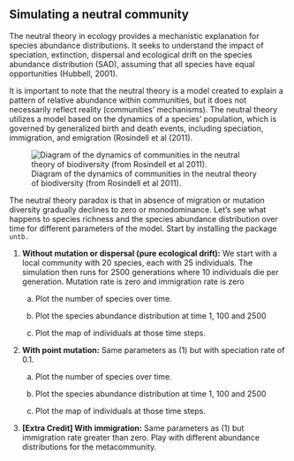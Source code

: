 ## Simulating a neutral community

<!--# Laura Quintero prepared first version? -->

The neutral theory in ecology provides a mechanistic explanation for species abundance distributions. It seeks to understand the impact of speciation, extinction, dispersal and ecological drift on the species abundance distribution (SAD), assuming that all species have equal opportunities (Hubbell, 2001).

It is important to note that the neutral theory is a model created to explain a pattern of relative abundance within communities, but it does not necessarily reflect reality (communities’ mechanisms). The neutral theory utilizes a model based on the dynamics of a species' population, which is governed by generalized birth and death events, including speciation, immigration, and emigration (Rosindell et al (2011).

![Diagram of the dynamics of communities in the neutral theory of biodiversity (from Rosindell et al 2011).](/images/neutral.png)

The neutral theory paradox is that in absence of migration or mutation diversity gradually declines to zero or monodominance. Let's see what happens to species richness and the species abundance distribution over time for different parameters of the model. Start by installing the package `untb.`

1.  **Without mutation or dispersal (pure ecological drift):** We start with a local community with 20 species, each with 25 individuals. The simulation then runs for 2500 generations where 10 individuals die per generation. Mutation rate is zero and immigration rate is zero

    a.  Plot the number of species over time.

    b.  Plot the species abundance distribution at time 1, 100 and 2500

    c.  Plot the map of individuals at those time steps.

2.  **With point mutation:** Same parameters as (1) but with speciation rate of 0.1.

    a.  Plot the number of species over time.

    b.  Plot the species abundance distribution at time 1, 100 and 2500

    c.  Plot the map of individuals at those time steps.

3.  **\[Extra Credit\] With immigration:** Same parameters as (1) but immigration rate greater than zero. Play with different abundance distributions for the metacommunity.
